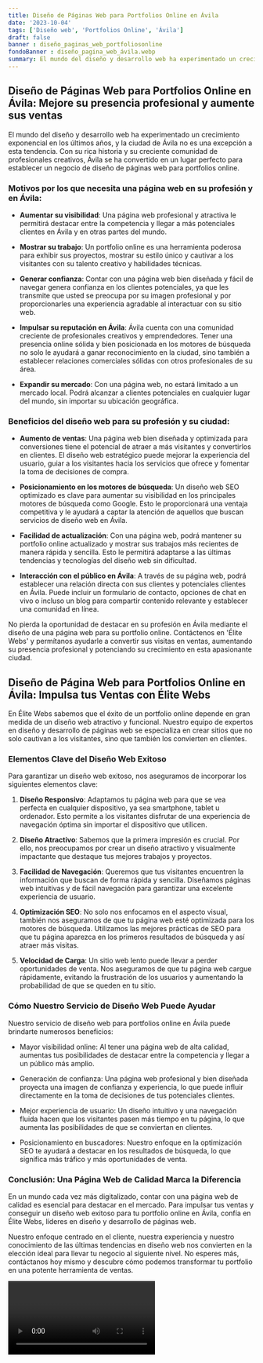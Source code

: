```yaml
---
title: Diseño de Páginas Web para Portfolios Online en Ávila
date: '2023-10-04'
tags: ['Diseño web', 'Portfolios Online', 'Ávila']
draft: false
banner : diseño_paginas_web_portfoliosonline
fondoBanner : diseño_pagina_web_ávila.webp
summary: El mundo del diseño y desarrollo web ha experimentado un crecimiento exponencial en los últimos años, y la ciudad de Ávila no es una excepción a esta tendencia. Con su rica historia y su creciente comunidad de profesionales creativos, Ávila se ha convertido en un lugar perfecto para establecer un negocio de diseño de páginas web para portfolios online.
---
```


## Diseño de Páginas Web para Portfolios Online en Ávila: Mejore su presencia profesional y aumente sus ventas

El mundo del diseño y desarrollo web ha experimentado un crecimiento exponencial en los últimos años, y la ciudad de Ávila no es una excepción a esta tendencia. Con su rica historia y su creciente comunidad de profesionales creativos, Ávila se ha convertido en un lugar perfecto para establecer un negocio de diseño de páginas web para portfolios online.

### Motivos por los que necesita una página web en su profesión y en Ávila:

- **Aumentar su visibilidad**: Una página web profesional y atractiva le permitirá destacar entre la competencia y llegar a más potenciales clientes en Ávila y en otras partes del mundo.

- **Mostrar su trabajo**: Un portfolio online es una herramienta poderosa para exhibir sus proyectos, mostrar su estilo único y cautivar a los visitantes con su talento creativo y habilidades técnicas.

- **Generar confianza**: Contar con una página web bien diseñada y fácil de navegar genera confianza en los clientes potenciales, ya que les transmite que usted se preocupa por su imagen profesional y por proporcionarles una experiencia agradable al interactuar con su sitio web.

- **Impulsar su reputación en Ávila**: Ávila cuenta con una comunidad creciente de profesionales creativos y emprendedores. Tener una presencia online sólida y bien posicionada en los motores de búsqueda no solo le ayudará a ganar reconocimiento en la ciudad, sino también a establecer relaciones comerciales sólidas con otros profesionales de su área.

- **Expandir su mercado**: Con una página web, no estará limitado a un mercado local. Podrá alcanzar a clientes potenciales en cualquier lugar del mundo, sin importar su ubicación geográfica.

### Beneficios del diseño web para su profesión y su ciudad:

- **Aumento de ventas**: Una página web bien diseñada y optimizada para conversiones tiene el potencial de atraer a más visitantes y convertirlos en clientes. El diseño web estratégico puede mejorar la experiencia del usuario, guiar a los visitantes hacia los servicios que ofrece y fomentar la toma de decisiones de compra.

- **Posicionamiento en los motores de búsqueda**: Un diseño web SEO optimizado es clave para aumentar su visibilidad en los principales motores de búsqueda como Google. Esto le proporcionará una ventaja competitiva y le ayudará a captar la atención de aquellos que buscan servicios de diseño web en Ávila.

- **Facilidad de actualización**: Con una página web, podrá mantener su portfolio online actualizado y mostrar sus trabajos más recientes de manera rápida y sencilla. Esto le permitirá adaptarse a las últimas tendencias y tecnologías del diseño web sin dificultad.

- **Interacción con el público en Ávila**: A través de su página web, podrá establecer una relación directa con sus clientes y potenciales clientes en Ávila. Puede incluir un formulario de contacto, opciones de chat en vivo o incluso un blog para compartir contenido relevante y establecer una comunidad en línea.

No pierda la oportunidad de destacar en su profesión en Ávila mediante el diseño de una página web para su portfolio online. Contáctenos en 'Élite Webs' y permítanos ayudarle a convertir sus visitas en ventas, aumentando su presencia profesional y potenciando su crecimiento en esta apasionante ciudad.

<GifSeo />

<Cta />

## Diseño de Página Web para Portfolios Online en Ávila: Impulsa tus Ventas con Élite Webs

En Élite Webs sabemos que el éxito de un portfolio online depende en gran medida de un diseño web atractivo y funcional. Nuestro equipo de expertos en diseño y desarrollo de páginas web se especializa en crear sitios que no solo cautivan a los visitantes, sino que también los convierten en clientes.

### Elementos Clave del Diseño Web Exitoso

Para garantizar un diseño web exitoso, nos aseguramos de incorporar los siguientes elementos clave:

1. **Diseño Responsivo**: Adaptamos tu página web para que se vea perfecta en cualquier dispositivo, ya sea smartphone, tablet u ordenador. Esto permite a los visitantes disfrutar de una experiencia de navegación óptima sin importar el dispositivo que utilicen.

2. **Diseño Atractivo**: Sabemos que la primera impresión es crucial. Por ello, nos preocupamos por crear un diseño atractivo y visualmente impactante que destaque tus mejores trabajos y proyectos.

3. **Facilidad de Navegación**: Queremos que tus visitantes encuentren la información que buscan de forma rápida y sencilla. Diseñamos páginas web intuitivas y de fácil navegación para garantizar una excelente experiencia de usuario.

4. **Optimización SEO**: No solo nos enfocamos en el aspecto visual, también nos aseguramos de que tu página web esté optimizada para los motores de búsqueda. Utilizamos las mejores prácticas de SEO para que tu página aparezca en los primeros resultados de búsqueda y así atraer más visitas.

5. **Velocidad de Carga**: Un sitio web lento puede llevar a perder oportunidades de venta. Nos aseguramos de que tu página web cargue rápidamente, evitando la frustración de los usuarios y aumentando la probabilidad de que se queden en tu sitio.

### Cómo Nuestro Servicio de Diseño Web Puede Ayudar

Nuestro servicio de diseño web para portfolios online en Ávila puede brindarte numerosos beneficios:

- Mayor visibilidad online: Al tener una página web de alta calidad, aumentas tus posibilidades de destacar entre la competencia y llegar a un público más amplio.

- Generación de confianza: Una página web profesional y bien diseñada proyecta una imagen de confianza y experiencia, lo que puede influir directamente en la toma de decisiones de tus potenciales clientes.

- Mejor experiencia de usuario: Un diseño intuitivo y una navegación fluida hacen que los visitantes pasen más tiempo en tu página, lo que aumenta las posibilidades de que se conviertan en clientes.

- Posicionamiento en buscadores: Nuestro enfoque en la optimización SEO te ayudará a destacar en los resultados de búsqueda, lo que significa más tráfico y más oportunidades de venta.

### Conclusión: Una Página Web de Calidad Marca la Diferencia

En un mundo cada vez más digitalizado, contar con una página web de calidad es esencial para destacar en el mercado. Para impulsar tus ventas y conseguir un diseño web exitoso para tu portfolio online en Ávila, confía en Élite Webs, líderes en diseño y desarrollo de páginas web.

Nuestro enfoque centrado en el cliente, nuestra experiencia y nuestro conocimiento de las últimas tendencias en diseño web nos convierten en la elección ideal para llevar tu negocio al siguiente nivel. No esperes más, contáctanos hoy mismo y descubre cómo podemos transformar tu portfolio en una potente herramienta de ventas.

<Video />

<CtaBot job='Portfolios Online' city='Ávila'/>

<Gmaps query='Ávila+españa+maps' />